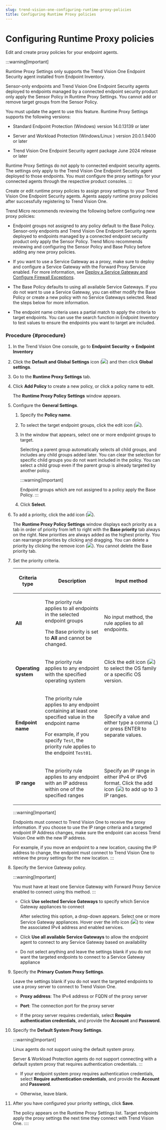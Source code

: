 ```yaml
---
slug: trend-vision-one-configuring-runtime-proxy-policies
title: Configuring Runtime Proxy policies
---
```

# Configuring Runtime Proxy policies

Edit and create proxy policies for your endpoint agents.

:::warning[Important]

Runtime Proxy Settings only supports the Trend Vision One Endpoint Security agent installed from Endpoint Inventory.

Sensor-only endpoints and Trend Vision One Endpoint Security agents deployed to endpoints managed by a connected endpoint security product only apply the Sensor Policy in Runtime Proxy Settings. You cannot add or remove target groups from the Sensor Policy.

You must update the agent to use this feature. Runtime Proxy Settings supports the following versions:

- Standard Endpoint Protection (Windows) version 14.0.13139 or later

- Server and Workload Protection (Windows/Linux ) version 20.0.1.9400 or later

- Trend Vision One Endpoint Security agent package June 2024 release or later

Runtime Proxy Settings do not apply to connected endpoint security agents. The settings only apply to the Trend Vision One Endpoint Security agent deployed to those endpoints. You must configure the proxy settings for your connected agents through the respective product consoles.
:::

Create or edit runtime proxy policies to assign proxy settings to your Trend Vision One Endpoint Security agents. Agents aapply runtime proxy policies after successfully registering to Trend Vision One.

Trend Micro recommends reviewing the following before configuring new proxy policies:

- Endpoint groups not assigned to any policy default to the Base Policy. Sensor-only endpoints and Trend Vision One Endpoint Security agents deployed to endpoints managed by a connected endpoint security product only apply the Sensor Policy. Trend Micro recommends reviewing and configuring the Sensor Policy and Base Policy before adding any new proxy policies.

- If you want to use a Service Gateway as a proxy, make sure to deploy and configure a Service Gateway with the Forward Proxy Service enabled. For more information, see [Deploy a Service Gateway and Configure Firewall Exceptions](deploy-service-gateway-exceptions.mdx).

- The Base Policy defaults to using all available Service Gateways. If you do not want to use a Service Gateway, you can either modify the Base Policy or create a new policy with no Service Gateways selected. Read the steps below for more information.

- The endpoint name criteria uses a partial match to apply the criteria to target endpoints. You can use the search function in Endpoint Inventory to test values to ensure the endpoints you want to target are included.

### Procedure {#procedure}

1.  In the Trend Vision One console, go to **Endpoint Security → Endpoint Inventory**

2.  Click the **Default and Global Settings** icon (![](/images/Global_Settings=GUID-1E10BFBD-3AFF-46DD-B853-0438EC2FD3F9.webp)) and then click **Global settings**.

3.  Go to the **Runtime Proxy Settings** tab.

4.  Click **Add Policy** to create a new policy, or click a policy name to edit.

    The **Runtime Proxy Policy Settings** window appears.

5.  Configure the **General Settings**.

    1.  Specify the **Policy name**.

    2.  To select the target endpoint groups, click the edit icon (![](/images/proxyConfigIcon=20230614160101.webp)).

    3.  In the window that appears, select one or more endpoint groups to target.

        Selecting a parent group automatically selects all child groups, and includes any child groups added later. You can clear the selection for specific child groups you do not want included in the policy. You can select a child group even if the parent group is already targeted by another policy.

        :::warning[Important]

        Endpoint groups which are not assigned to a policy apply the Base Policy.
        :::

    4.  Click **Select**.

6.  To add a priority, click the add icon (![](/images/add_icon=cf892c2f-1a1f-4d22-848f-023067e4a507.webp)).

    The **Runtime Proxy Policy Settings** window displays each priority as a tab in order of priority from left to right with the **Base priority** tab always on the right. New priorities are always added as the highest priority. You can rearrange priorities by clicking and dragging. You can delete a priority by clicking the remove icon (![](/images/xmark_icon=773fb77a-7552-4201-85f7-8d8bfb8f3251.webp)). You cannot delete the Base priority tab.

7.  Set the priority criteria.

    <table>
    <colgroup>
    <col style="width: 20%" />
    <col style="width: 40%" />
    <col style="width: 40%" />
    </colgroup>
    <thead>
    <tr>
    <th><p>Criteria type</p></th>
    <th><p>Description</p></th>
    <th><p>Input method</p></th>
    </tr>
    </thead>
    <tbody>
    <tr>
    <td><p><strong>All</strong></p></td>
    <td><p>The priority rule applies to all endpoints in the selected endpoint groups</p>
    <p>The Base priority is set to <strong>All</strong> and cannot be changed.</p></td>
    <td><p>No input method, the rule applies to all endpoints.</p></td>
    </tr>
    <tr>
    <td><p><strong>Operating system</strong></p></td>
    <td><p>The priority rule applies to any endpoint with the specified operating system</p></td>
    <td><p>Click the edit icon (<img src="./images/proxyConfigIcon=20230614160101.webp" />) to select the OS family or a specific OS version.</p></td>
    </tr>
    <tr>
    <td><p><strong>Endpoint name</strong></p></td>
    <td><p>The priority rule applies to any endpoint containing at least one specified value in the endpoint name</p>
    <p>For example, if you specify <code>Test</code>, the priority rule applies to the endpoint <code>Test01</code>.</p></td>
    <td><p>Specify a value and either type a comma (,) or press ENTER to separate values.</p></td>
    </tr>
    <tr>
    <td><p><strong>IP range</strong></p></td>
    <td><p>The priority rule applies to any endpoint with an IP address within one of the specified ranges</p></td>
    <td><p>Specify an IP range in either IPv4 or IPv6 format. Click the add icon (<img src="./images/add_icon=cf892c2f-1a1f-4d22-848f-023067e4a507.webp" />) to add up to 3 IP ranges.</p></td>
    </tr>
    </tbody>
    </table>

    :::warning[Important]

    Endpoints must connect to Trend Vision One to receive the proxy information. If you choose to use the IP range criteria and a targeted endpoint IP Address changes, make sure the endpoint can access Trend Vision One with the new IP address.

    For example, if you move an endpoint to a new location, causing the IP address to change, the endpoint must connect to Trend Vision One to retrieve the proxy settings for the new location.
    :::

8.  Specify the Service Gateway policy.

    :::warning[Important]

    You must have at least one Service Gateway with Forward Proxy Service enabled to connect using this method.
    :::

    - Click **Use selected Service Gateways** to specify which Service Gateway appliances to connect

      After selecting this option, a drop-down appears. Select one or more Service Gateway appliances. Hover over the info icon (![](/images/infoIcon=5ca285cd-10f2-43bc-bcd6-147fcbd4db5a.webp)) to view the associated IPv4 address and enabled services.

    - Click **Use all available Service Gateways** to allow the endpoint agent to connect to any Service Gateway based on availability

    - Do not select anything and leave the settings blank if you do not want the targeted endpoints to connect to a Service Gateway appliance

9.  Specify the **Primary Custom Proxy Settings**.

    Leave the settings blank if you do not want the targeted endpoints to use a proxy server to connect to Trend Vision One.

    - **Proxy address**: The IPv4 address or FQDN of the proxy server

    - **Port**: The connection port for the proxy server

    - If the proxy server requires credentials, select **Require authentication credentials**, and provide the **Account** and **Password**.

10. Specify the **Default System Proxy Settings**.

    :::warning[Important]

    Linux agents do not support using the default system proxy.

    Server & Workload Protection agents do not support connecting with a default system proxy that requires authentication credentials.
    :::

    - If your endpoint system proxy requires authentication credentials, select **Require authentication credentials**, and provide the **Account** and **Password**.

    - Otherwise, leave blank.

11. After you have configured your priority settings, click **Save**.

    The policy appears on the Runtime Proxy Settings list. Target endpoints apply the proxy settings the next time they connect with Trend Vision One.
::::

